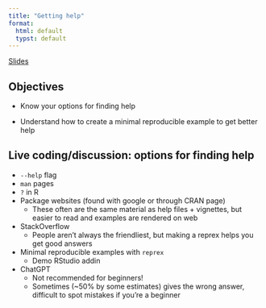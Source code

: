 ```yaml
---
title: "Getting help"
format: 
  html: default
  typst: default
---
```


[Slides](slides.qmd)

## Objectives

-   Know your options for finding help

-   Understand how to create a minimal reproducible example to get better help

## Live coding/discussion: options for finding help

-   `--help` flag
-   `man` pages
-   `?` in R
-   Package websites (found with google or through CRAN page)
    -   These often are the same material as help files + vignettes, but easier to read and examples are rendered on web
-   StackOverflow
    -   People aren't always the friendliest, but making a reprex helps you get good answers
-   Minimal reproducible examples with `reprex`
    -   Demo RStudio addin
-   ChatGPT
    -   Not recommended for beginners!
    -   Sometimes (\~50% by some estimates) gives the wrong answer, difficult to spot mistakes if you're a beginner
